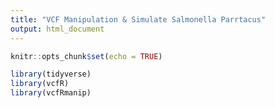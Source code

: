 ```yaml
---
title: "VCF Manipulation & Simulate Salmonella Parrtacus"
output: html_document
---
```


```r
knitr::opts_chunk$set(echo = TRUE)
```
```r
library(tidyverse)
library(vcfR)
library(vcfRmanip)

```
